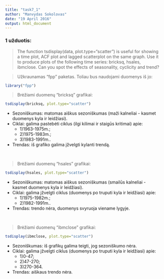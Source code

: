 ```yaml
---
title: "task7_1"
author: "Manvydas Sokolovas"
date: "19 April 2016"
output: html_document
---
```


### 1 užduotis:
> The function tsdisplay(data, plot.type="scatter") is useful for showing a time plot, ACF plot and lagged scatterplot on the same graph. Use it to produce plots of the following time series: bricksq, hsales, ibmclose. Can you spot the effects of seasonality, cyclicity and trend?

> Užkraunamas "fpp" paketas. Toliau bus naudojami duomenys iš jo:

```r
library("fpp")
```

> Brėžiami duomenų "bricksq" grafikai:

```r
tsdisplay(bricksq, plot.type="scatter")
```

 * Sezoniškumas: matomas aiškus sezoniškumas (maži kalneliai - kasmet duomenys kyla ir leidžiasi).
 * Ciklai: galima pastebėti ciklus (ilgi kilimai ir staigūs kritimai) apie:
    + 1)1963-1975m.;
    + 2)1975-1983m.;
    + 3)1983-1991m..
 * Trendas: iš grafiko galima įžvelgti kylanti trendą.

<br>

> Brėžiami duomenų "hsales" grafikai:

```r
tsdisplay(hsales, plot.type="scatter")
```

 * Sezoniškumas: matomas aiškus sezoniškumas (smailūs kalneliai - kasmet duomenys kyla ir leidžiasi).
 * Ciklai: galima įžvelgti ciklus (duomenys po truputi kyla ir leidžiasi) apie:
    + 1)1975-1982m.;
    + 2)1982-1991m..
 * Trendas: trendo nėra, duomenys svyruoja viename lygyje.

<br>

> Brėžiami duomenų "ibmclose" grafikai:

```r
tsdisplay(ibmclose, plot.type="scatter")
```

 * Sezoniškumas: iš grafikų galima teigti, jog sezoniškumo nėra.
 * Ciklai: galima įžvelgti ciklus (duomenys po truputi kyla ir leidžiasi) apie:
    + 1)0-47;
    + 2)47-270;
    + 3)270-364.
 * Trendas: aiškaus trendo nėra.
 
